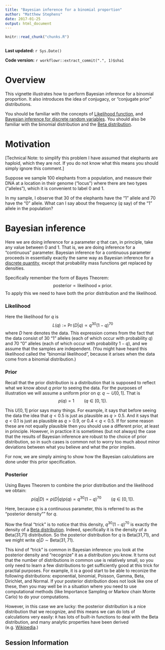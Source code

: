 ```yaml
---
title: "Bayesian inference for a binomial proportion"
author: "Matthew Stephens"
date: 2017-01-25
output: html_document
---
```


```r
knitr::read_chunk("chunks.R")
```

```r
```

**Last updated:** `r Sys.Date()`

**Code version:** `r workflowr::extract_commit(".", 1)$sha1`

# Overview

This vignette illustrates how to perform Bayesian inference for a binomial proportion. It also introduces the idea of conjugacy, or "conjugate prior" distributions.

You should be familiar with the concepts of [Likelihood function](likelihood_function.html), and [Bayesian inference for discrete random variables](bayes_multiclass.html). You should also be familiar with the binomial distribution and the [Beta distribution](beta.html).

# Motivation

[Technical Note: to simplify this problem I have 
assumed that elephants are haploid, which they are not. If you do not know what this means you should simply ignore this comment.]

Suppose we sample 100 elephants from a population, and measure their DNA at a location in their genome ("locus") where there are two types ("alleles"), 
which it is convenient to label 0 and 1.

In my sample, I observe that 30 of the elephants have the "1" allele and 70 have the "0" allele. What can I say about the frequency ($q$ say) of the "1" allele in the population?

# Bayesian inference

Here we are doing inference for a parameter $q$ that can, in principle, take any value between 0 and 1. That is, we are doing inference for a "continuous" parameter. Bayesian inference for a continuous parameter proceeds in essentially exactly the same way as Bayesian inference for a [discrete quantity](bayes_multiclass.html), except that probability mass functions get replaced by densities.

Specifically remember the form of Bayes Theorem:
$$\text{posterior} \propto 
\text{likelihood} \times \text{prior}.$$
To apply this we need to have both the prior distribution and the likelihood.

### Likelihood

Here the likelihood for $q$ is 
$$L(q):= \Pr(D | q) \propto q^{30} (1-q)^{70}$$
where $D$ here denotes the data. This expression comes from the fact that the data consist of 30 "1" alleles (each of which occur with probability $q$) and 70 "0" alleles (each of which occur with probability $1-q$), and we assume that the samples are independent. (You might have heard this likelihood called the "binomial likelihood", because it arises when the data come from a binomial distribution.)

### Prior

Recall that the prior distribution is a distribution that is supposed to reflect what we know about $q$ *prior* to seeing the data. For the purposes of illustration we will assume a uniform prior on $q$: $q \sim U[0,1]$. That is
$$p(q) = 1 \qquad (q \in [0,1]).$$

This $U[0,1]$ prior says many things. For example, it says that before seeing the data the idea that $q<0.5$ is just as plausible as $q>0.5$. And it says that $q<0.1$ is just as plausible as $q>0.9$, or $0.4<q<0.5$. If for some reason these are not equally plausible then you should use a different prior, at least in principle. However, in practice it is sometimes (but not always) the case that the results of Bayesian inference are robust to the choice of prior distribution, so in such cases is common not to worry too much about minor deviations between what you believe and what the prior implies. 

For now, we are simply aiming to show how the Bayesian calculations are done under this prior specification.


### Posterior

Using Bayes Theorem to combine the prior distribution and the likelihood we obtain:
$$p(q | D) \propto p(D|q) p(q) = q^{30} (1-q)^{70} \qquad (q \in [0,1]).$$

Here, because $q$ is a continuous parameter, this is referred to as the "posterior density"" for $q$. 

Now the final "trick" is to notice that this density, $q^{30} (1-q)^70$ is exactly the density of a [Beta distribution](beta.html). Indeed, specifically it is the density of a Beta(31,71) distribution.  So the posterior distribution for $q$ is Beta(31,71), and we might write
$q | D \sim \text{Beta}(31,71)$. 

This kind of "trick" is common in Bayesian inference: you look at the posterior density and "recognize" it as a distribution you know. It turns out that the number of distributions in common use is relatively small, so you only need to learn a few distributions to get sufficiently good at this trick for practial purposes. For example, it is a good start to be able to reconize the following distributions: exponential, binomial, Poisson, Gamma, Beta, Dirichlet, and Normal.  If your posterior distribution does not look like one of these, then you may well be in a situation where you need to use computational methods (like Importance Sampling or Markov chain Monte Carlo) to do your computations.

However, in this case we are lucky: the posterior distribution is a nice distribution that we recognize, and this means we can do lots of calculations very easily: `R` has lots of built-in functions to deal with the Beta distribution, and many analytic properties have been derived (e.g. [Wikipedia](https://en.wikipedia.org/wiki/Beta_distribution).)



## Session Information

```r
```
